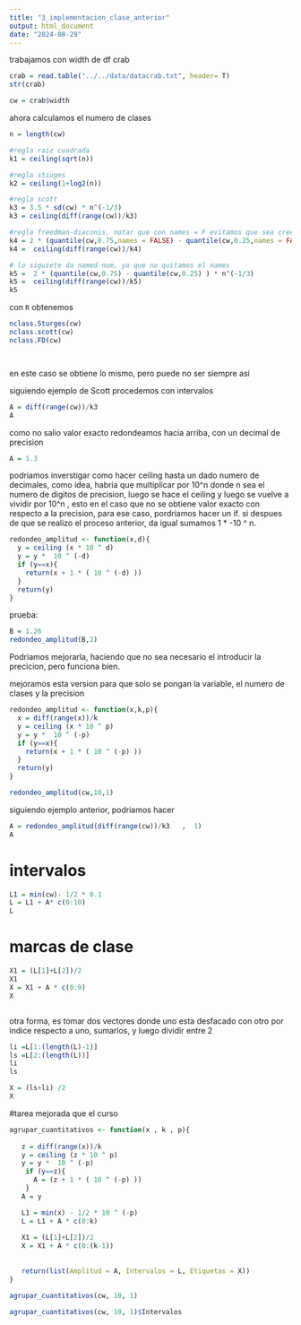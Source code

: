 ```yaml
---
title: "3_implementacion_clase_anterior"
output: html_document
date: "2024-08-29"
---
```


trabajamos con width de df crab

```r
crab = read.table("../../data/datacrab.txt", header= T)
str(crab)
```


```r
cw = crab$width
```


ahora calculamos el numero de clases

```r
n = length(cw)

#regla raiz cuadrada
k1 = ceiling(sqrt(n))

#regla stiuges
k2 = ceiling(1+log2(n))

#regla scott
k3 = 3.5 * sd(cw) * n^(-1/3)
k3 = ceiling(diff(range(cw))/k3)

#regla freedman-diaconis, notar que con names = F evitamos que sea cree una especie de tabala
k4 = 2 * (quantile(cw,0.75,names = FALSE) - quantile(cw,0.25,names = FALSE) ) * n^(-1/3)
k4 =  ceiling(diff(range(cw))/k4)

# lo siguiete da named num, ya que no quitamos el names
k5 =  2 * (quantile(cw,0.75) - quantile(cw,0.25) ) * n^(-1/3)
k5 =  ceiling(diff(range(cw))/k5)
k5

```


con `R` obtenemos

```r
nclass.Sturges(cw)
nclass.scott(cw)
nclass.FD(cw)




```

en este caso se obtiene lo mismo, pero puede no ser siempre así

siguiendo ejemplo de Scott procedemos con intervalos

```r
A = diff(range(cw))/k3
A


```

como no salio valor exacto redondeamos hacia arriba, con un decimal de precision

```r
A = 1.3

```






podriamos inverstigar como hacer ceiling hasta un dado numero de decimales, como idea, habria que multiplicar por 10^n donde n sea el numero de digitos de precision, luego se hace el ceiling y luego se vuelve a vividir por 10^n , esto en el caso que no se obtiene valor exacto con respecto a la precision, para ese caso, pordriamos hacer un if. si despues de que se realizo el proceso anterior, da igual sumamos 1 * -10 ^ n. 

```r
redondeo_amplitud <- function(x,d){
  y = ceiling (x * 10 ^ d)
  y = y *  10 ^ (-d) 
  if (y==x){
    return(x + 1 * ( 10 ^ (-d) ))
  }
  return(y)
}
```

prueba:

```r
B = 1.26
redondeo_amplitud(B,2)
```
Podriamos mejorarla, haciendo que no sea necesario el introducir la precicion, pero funciona bien.


mejoramos esta version para que solo se pongan la variable, el numero de clases y la precision
```r
redondeo_amplitud <- function(x,k,p){
  x = diff(range(x))/k
  y = ceiling (x * 10 ^ p)
  y = y *  10 ^ (-p) 
  if (y==x){
    return(x + 1 * ( 10 ^ (-p) ))
  }
  return(y)
}

redondeo_amplitud(cw,10,1)

```



siguiendo ejemplo anterior, podriamos hacer

```r

A = redondeo_amplitud(diff(range(cw))/k3   ,  1)
A

```

# intervalos

```r
L1 = min(cw)- 1/2 * 0.1
L = L1 + A* c(0:10)
L


```

# marcas de clase

```r
X1 = (L[1]+L[2])/2
X1
X = X1 + A * c(0:9)
X



```

otra forma, es tomar dos vectores donde uno esta desfacado con otro por indice respecto a uno, sumarlos, y luego dividir entre 2

```r
li =L[1:(length(L)-1)]
ls =L[2:(length(L))]
li 
ls

X = (ls+li) /2
X

```

#tarea mejorada que el curso

```r

agrupar_cuantitativos <- function(x , k , p){
  
   z = diff(range(x))/k
   y = ceiling (z * 10 ^ p)
   y = y *  10 ^ (-p) 
    if (y==z){
      A = (z + 1 * ( 10 ^ (-p) ))
    }
   A = y

   L1 = min(x) - 1/2 * 10 ^ (-p)
   L = L1 + A * c(0:k)
   
   X1 = (L[1]+L[2])/2
   X = X1 + A * c(0:(k-1))
   
   
   return(list(Amplitud = A, Intervalos = L, Etiquetas = X))
}
```


```r
agrupar_cuantitativos(cw, 10, 1)

```

```r
agrupar_cuantitativos(cw, 10, 1)$Intervalos
```






